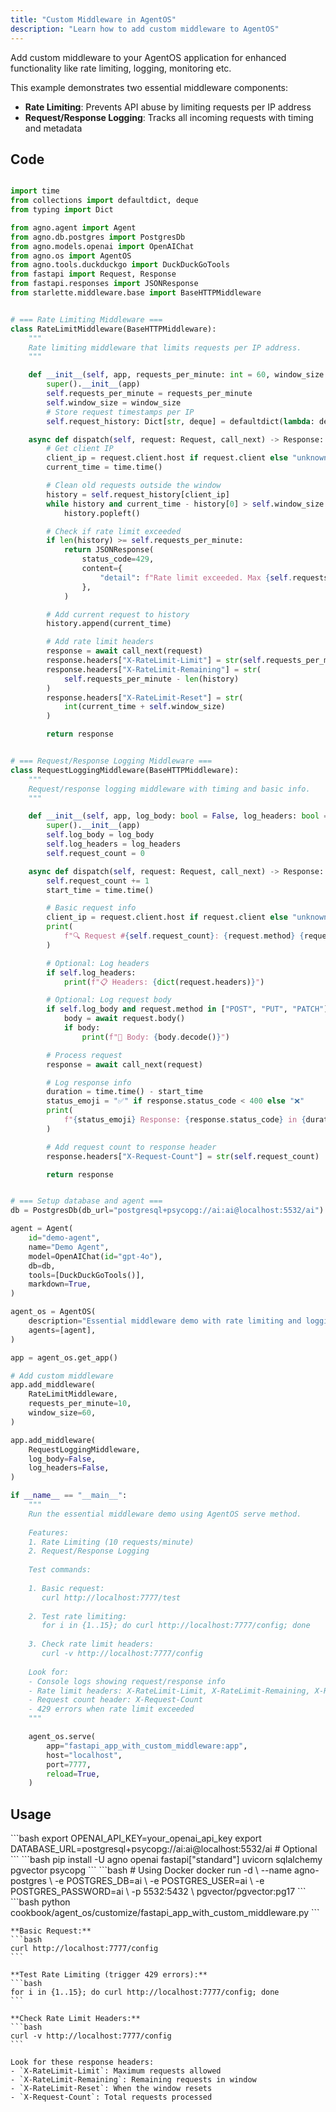 ```yaml
---
title: "Custom Middleware in AgentOS"
description: "Learn how to add custom middleware to AgentOS"
---
```

Add custom middleware to your AgentOS application for enhanced functionality like rate limiting, logging, monitoring etc.

This example demonstrates two essential middleware components:
- **Rate Limiting**: Prevents API abuse by limiting requests per IP address
- **Request/Response Logging**: Tracks all incoming requests with timing and metadata

## Code

```python cookbook/agent_os/customize/fastapi_app_with_custom_middleware.py

import time
from collections import defaultdict, deque
from typing import Dict

from agno.agent import Agent
from agno.db.postgres import PostgresDb
from agno.models.openai import OpenAIChat
from agno.os import AgentOS
from agno.tools.duckduckgo import DuckDuckGoTools
from fastapi import Request, Response
from fastapi.responses import JSONResponse
from starlette.middleware.base import BaseHTTPMiddleware


# === Rate Limiting Middleware ===
class RateLimitMiddleware(BaseHTTPMiddleware):
    """
    Rate limiting middleware that limits requests per IP address.
    """

    def __init__(self, app, requests_per_minute: int = 60, window_size: int = 60):
        super().__init__(app)
        self.requests_per_minute = requests_per_minute
        self.window_size = window_size
        # Store request timestamps per IP
        self.request_history: Dict[str, deque] = defaultdict(lambda: deque())

    async def dispatch(self, request: Request, call_next) -> Response:
        # Get client IP
        client_ip = request.client.host if request.client else "unknown"
        current_time = time.time()

        # Clean old requests outside the window
        history = self.request_history[client_ip]
        while history and current_time - history[0] > self.window_size:
            history.popleft()

        # Check if rate limit exceeded
        if len(history) >= self.requests_per_minute:
            return JSONResponse(
                status_code=429,
                content={
                    "detail": f"Rate limit exceeded. Max {self.requests_per_minute} requests per minute."
                },
            )

        # Add current request to history
        history.append(current_time)

        # Add rate limit headers
        response = await call_next(request)
        response.headers["X-RateLimit-Limit"] = str(self.requests_per_minute)
        response.headers["X-RateLimit-Remaining"] = str(
            self.requests_per_minute - len(history)
        )
        response.headers["X-RateLimit-Reset"] = str(
            int(current_time + self.window_size)
        )

        return response


# === Request/Response Logging Middleware ===
class RequestLoggingMiddleware(BaseHTTPMiddleware):
    """
    Request/response logging middleware with timing and basic info.
    """

    def __init__(self, app, log_body: bool = False, log_headers: bool = False):
        super().__init__(app)
        self.log_body = log_body
        self.log_headers = log_headers
        self.request_count = 0

    async def dispatch(self, request: Request, call_next) -> Response:
        self.request_count += 1
        start_time = time.time()

        # Basic request info
        client_ip = request.client.host if request.client else "unknown"
        print(
            f"🔍 Request #{self.request_count}: {request.method} {request.url.path} from {client_ip}"
        )

        # Optional: Log headers
        if self.log_headers:
            print(f"📋 Headers: {dict(request.headers)}")

        # Optional: Log request body
        if self.log_body and request.method in ["POST", "PUT", "PATCH"]:
            body = await request.body()
            if body:
                print(f"📝 Body: {body.decode()}")

        # Process request
        response = await call_next(request)

        # Log response info
        duration = time.time() - start_time
        status_emoji = "✅" if response.status_code < 400 else "❌"
        print(
            f"{status_emoji} Response: {response.status_code} in {duration * 1000:.1f}ms"
        )

        # Add request count to response header
        response.headers["X-Request-Count"] = str(self.request_count)

        return response


# === Setup database and agent ===
db = PostgresDb(db_url="postgresql+psycopg://ai:ai@localhost:5532/ai")

agent = Agent(
    id="demo-agent",
    name="Demo Agent",
    model=OpenAIChat(id="gpt-4o"),
    db=db,
    tools=[DuckDuckGoTools()],
    markdown=True,
)

agent_os = AgentOS(
    description="Essential middleware demo with rate limiting and logging",
    agents=[agent],
)

app = agent_os.get_app()

# Add custom middleware
app.add_middleware(
    RateLimitMiddleware,
    requests_per_minute=10,
    window_size=60,
)

app.add_middleware(
    RequestLoggingMiddleware,
    log_body=False,
    log_headers=False,
)

if __name__ == "__main__":
    """
    Run the essential middleware demo using AgentOS serve method.
    
    Features:
    1. Rate Limiting (10 requests/minute)
    2. Request/Response Logging
    
    Test commands:
    
    1. Basic request:
       curl http://localhost:7777/test
    
    2. Test rate limiting:
       for i in {1..15}; do curl http://localhost:7777/config; done
    
    3. Check rate limit headers:
       curl -v http://localhost:7777/config
    
    Look for:
    - Console logs showing request/response info
    - Rate limit headers: X-RateLimit-Limit, X-RateLimit-Remaining, X-RateLimit-Reset
    - Request count header: X-Request-Count
    - 429 errors when rate limit exceeded
    """

    agent_os.serve(
        app="fastapi_app_with_custom_middleware:app",
        host="localhost",
        port=7777,
        reload=True,
    )
```

## Usage

<Steps>
  <Snippet file="create-venv-step.mdx" />

  <Step title="Set Environment Variables">
    ```bash
    export OPENAI_API_KEY=your_openai_api_key
    export DATABASE_URL=postgresql+psycopg://ai:ai@localhost:5532/ai  # Optional
    ```
  </Step>

  <Step title="Install libraries">
    ```bash
    pip install -U agno openai fastapi["standard"] uvicorn sqlalchemy pgvector psycopg
    ```
  </Step>

  <Step title="Setup PostgreSQL Database">
    ```bash
    # Using Docker
    docker run -d \
      --name agno-postgres \
      -e POSTGRES_DB=ai \
      -e POSTGRES_USER=ai \
      -e POSTGRES_PASSWORD=ai \
      -p 5532:5432 \
      pgvector/pgvector:pg17
    ```
  </Step>

  <Step title="Run Example">
    ```bash
    python cookbook/agent_os/customize/fastapi_app_with_custom_middleware.py
    ```
  </Step>

  <Step title="Test the Middleware">
    
    **Basic Request:**
    ```bash
    curl http://localhost:7777/config
    ```
    
    **Test Rate Limiting (trigger 429 errors):**
    ```bash
    for i in {1..15}; do curl http://localhost:7777/config; done
    ```
    
    **Check Rate Limit Headers:**
    ```bash
    curl -v http://localhost:7777/config
    ```
    
    Look for these response headers:
    - `X-RateLimit-Limit`: Maximum requests allowed
    - `X-RateLimit-Remaining`: Remaining requests in window
    - `X-RateLimit-Reset`: When the window resets
    - `X-Request-Count`: Total requests processed
  </Step>
</Steps>